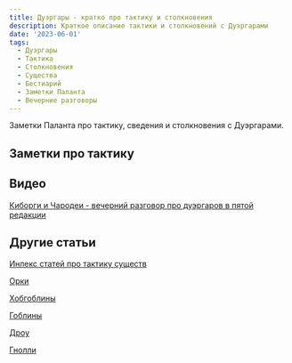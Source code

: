 ```yaml
---
title: Дуэргары - кратко про тактику и столкновения
description: Краткое описание тактики и столкновений с Дуэргарами
date: '2023-06-01'
tags:
  - Дуэргары
  - Тактика
  - Столкновения
  - Существа
  - Бестиарий
  - Заметки Паланта
  - Вечерние разговоры
---
```


Заметки Паланта про тактику, сведения и столкновения с Дуэргарами.

## Заметки про тактику

## Видео

[Киборги и Чародеи - вечерний разговор про дуэргаров в пятой редакции](https://www.youtube.com/live/AeojF8FdcPE?feature=share)

## Другие статьи

[Инлекс статей про тактику существ](https://cyborgsandmages.com/posts/articles/bestiary-tactics-index)

[Орки](https://cyborgsandmages.com/posts/articles/orcs-tactics-lore-encounters)

[Хобгоблины](https://cyborgsandmages.com/posts/articles/hobgoblins)

[Гоблины](https://cyborgsandmages.com/posts/articles/goblins-tactics-lore-encounters)

[Дроу](https://cyborgsandmages.com/posts/articles/drow-tactics-lore-encounters)

[Гнолли](https://cyborgsandmages.com/posts/articles/gnolls-tactics-lore-encounters)
